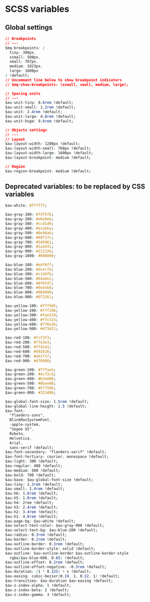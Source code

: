 
<Meta title="Variables/Sass Variables" />

<style>{`
  .sbdocs-p,
  .sbdocs-ul,
  .sbdocs-li,
  .sbdocs-p code {
    font-weight: 400;
    font-size: 1.6rem;
  }

  .sbdocs-a {
    display: inline-flex;
    align-items: center;
    font-family: var(--au-font);
    transition: color var(--au-transition), text-decoration var(--au-transition);
    font-weight: var(--au-regular);
    text-decoration: underline;
    text-decoration-color: var(--au-blue-300);
    color: var(--au-blue-700);
  }

  .sbdocs-a:visited {
    color: var(--au-blue-700);
  }

  .sbdocs-a:hover,
  .sbdocs-a:focus {
    color: var(--au-blue-900);
    text-decoration-color: var(--au-blue-200);
  }

  .sbdocs-a:focus {
    outline: var(--au-outline);
    outline-offset: var(--au-outline-offset);
  }

  code {
    font-family: courier, monospace;
  }

  .os-content {
    background-color: var(--au-gray-100);
  }
`}</style>

# SCSS variables

## Global settings

```css
// Breakpoints
// ---
$mq-breakpoints: (
  tiny: 300px,
  xsmall: 500px,
  small: 767px,
  medium: 1023px,
  large: 1600px
) !default;
// Uncomment line below to show breakpoint indicators
// $mq-show-breakpoints: (xsmall, small, medium, large);

// Spacing units
// ---
$au-unit-tiny: 0.6rem !default;
$au-unit-small: 1.2rem !default;
$au-unit: 2.4rem !default;
$au-unit-large: 4.8rem !default;
$au-unit-huge: 9.6rem !default;

// Objects settings
// ---
// Layout
$au-layout-width: 1280px !default;
$au-layout-width-small: 768px !default;
$au-layout-width-large: 1600px !default;
$au-layout-breakpoint: medium !default;

// Region
$au-region-breakpoint: medium !default;
```

## Deprecated variables: to be replaced by CSS variables

```css
$au-white: #ffffff;

$au-gray-100: #f4f5f6;
$au-gray-200: #e6e8eb;
$au-gray-300: #ccd1d9;
$au-gray-400: #a1abba;
$au-gray-500: #8e98a6;
$au-gray-600: #69717c;
$au-gray-700: #545961;
$au-gray-800: #2a2d31;
$au-gray-900: #212326;
$au-gray-1000: #000000;

$au-blue-100: #edf6ff;
$au-blue-200: #dcecfd;
$au-blue-300: #c1ddfb;
$au-blue-500: #64a0e2;
$au-blue-600: #0f6fd7;
$au-blue-700: #0e5eb8;
$au-blue-800: #004099;
$au-blue-900: #073261;

$au-yellow-100: #fff9d5;
$au-yellow-200: #fff29b;
$au-yellow-300: #fee539;
$au-yellow-400: #ffc515;
$au-yellow-600: #7f6e3b;
$au-yellow-900: #473d21;

$au-red-100: #fcf3f3;
$au-red-200: #f7e3e3;
$au-red-500: #ff4141;
$au-red-600: #d92626;
$au-red-700: #ab1f1f;
$au-red-900: #470000;

$au-green-100: #f7fae5;
$au-green-200: #ecf2cd;
$au-green-400: #b3e000;
$au-green-500: #8bae00;
$au-green-700: #5f750b;
$au-green-900: #323d08;

$au-global-font-size: 1.5rem !default;
$au-global-line-height: 1.5 !default;
$au-font:
  "flanders-sans",
  BlinkMacSystemFont,
  -apple-system,
  "Segoe UI",
  Roboto,
  Helvetica,
  Arial,
  sans-serif !default;
$au-font-secondary: "flanders-serif" !default;
$au-font-tertiary: courier, monospace !default;
$au-light: 300 !default;
$au-regular: 400 !default;
$au-medium: 500 !default;
$au-bold: 700 !default;
$au-base: $au-global-font-size !default;
$au-tiny: 1.3rem !default;
$au-small: 1.4rem !default;
$au-h6: 1.6rem !default;
$au-h5: 1.8rem !default;
$au-h4: 2rem !default;
$au-h3: 2.4rem !default;
$au-h2: 3.4rem !default;
$au-h1: 4.8rem !default;
$au-page-bg: $au-white !default;
$au-select-text-color: $au-gray-900 !default;
$au-select-text-bg: $au-blue-200 !default;
$au-radius: 0.3rem !default;
$au-border: 0.2rem !default;
$au-outline-border: 0.3rem !default;
$au-outline-border-style: solid !default;
$au-outline: $au-outline-border $au-outline-border-style
  rgba($au-blue-600, 0.65) !default;
$au-outline-offset: 0.2rem !default;
$au-outline-offset-negative: -0.3rem !default;
$au-duration: (1 * 0.125) + s !default;
$au-easing: cubic-bezier(0.19, 1, 0.22, 1) !default;
$au-transition: $au-duration $au-easing !default;
$au-z-index-alpha: 1 !default;
$au-z-index-beta: 2 !default;
$au-z-index-gamma: 3 !default;
```
